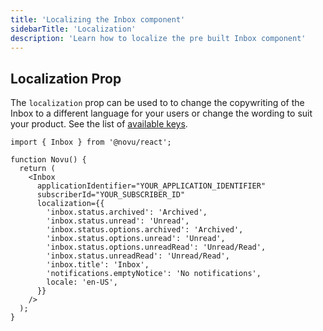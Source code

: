 ```yaml
---
title: 'Localizing the Inbox component'
sidebarTitle: 'Localization'
description: 'Learn how to localize the pre built Inbox component'
---
```


## Localization Prop

The `localization` prop can be used to to change the copywriting of the Inbox to a different language for your users or change the wording to suit your product. See the list of [available keys](https://github.com/novuhq/novu/blob/next/packages/js/src/ui/config/defaultLocalization.ts#L1).

```tsx
import { Inbox } from '@novu/react';

function Novu() {
  return (
    <Inbox
      applicationIdentifier="YOUR_APPLICATION_IDENTIFIER"
      subscriberId="YOUR_SUBSCRIBER_ID"
      localization={{
        'inbox.status.archived': 'Archived',
        'inbox.status.unread': 'Unread',
        'inbox.status.options.archived': 'Archived',
        'inbox.status.options.unread': 'Unread',
        'inbox.status.options.unreadRead': 'Unread/Read',
        'inbox.status.unreadRead': 'Unread/Read',
        'inbox.title': 'Inbox',
        'notifications.emptyNotice': 'No notifications',
        locale: 'en-US',
      }}
    />
  );
}
```